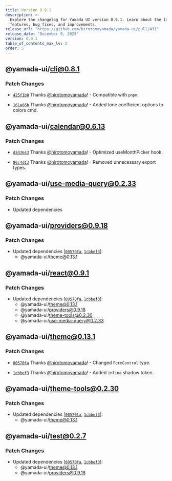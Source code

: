 ```yaml
---
title: Version 0.9.1
description: >-
  Explore the changelog for Yamada UI version 0.9.1. Learn about the latest
  features, bug fixes, and improvements.
release_url: "https://github.com/hirotomoyamada/yamada-ui/pull/431"
release_date: "December 9, 2023"
version: 0.9.1
table_of_contents_max_lv: 2
order: 5
---
```


## @yamada-ui/cli@0.8.1

### Patch Changes

- [`425f1b0`](https://github.com/hirotomoyamada/yamada-ui/commit/425f1b02d4dfa2d63b5baad56e26e07ab1fdfb35) Thanks [@hirotomoyamada](https://github.com/hirotomoyamada)! - Compatible with `pnpm`.

- [`161a66b`](https://github.com/hirotomoyamada/yamada-ui/commit/161a66bd5b48bbd0739fe5e28e1ecd92be0800b9) Thanks [@hirotomoyamada](https://github.com/hirotomoyamada)! - Added tone coefficient options to colors cmd.

## @yamada-ui/calendar@0.6.13

### Patch Changes

- [`d2d3643`](https://github.com/hirotomoyamada/yamada-ui/commit/d2d3643893dc1fd43d88ae26cb28a7057ee936e1) Thanks [@hirotomoyamada](https://github.com/hirotomoyamada)! - Optimized useMonthPicker hook.

- [`86c4d13`](https://github.com/hirotomoyamada/yamada-ui/commit/86c4d139bfbda9af2ffadfccc8543f37341b2187) Thanks [@hirotomoyamada](https://github.com/hirotomoyamada)! - Removed unnecessary export types.

## @yamada-ui/use-media-query@0.2.33

### Patch Changes

- Updated dependencies

## @yamada-ui/providers@0.9.18

### Patch Changes

- Updated dependencies \[[`00570fa`](https://github.com/hirotomoyamada/yamada-ui/commit/00570faf38843ff2786f3750594d32fae86edadc), [`1cbbef3`](https://github.com/hirotomoyamada/yamada-ui/commit/1cbbef31657f9aff7a46d960ff4d47246d2ba453)]:
  - @yamada-ui/theme@0.13.1

## @yamada-ui/react@0.9.1

### Patch Changes

- Updated dependencies \[[`00570fa`](https://github.com/hirotomoyamada/yamada-ui/commit/00570faf38843ff2786f3750594d32fae86edadc), [`1cbbef3`](https://github.com/hirotomoyamada/yamada-ui/commit/1cbbef31657f9aff7a46d960ff4d47246d2ba453)]:
  - @yamada-ui/theme@0.13.1
  - @yamada-ui/providers@0.9.18
  - @yamada-ui/theme-tools@0.2.30
  - @yamada-ui/use-media-query@0.2.33

## @yamada-ui/theme@0.13.1

### Patch Changes

- [`00570fa`](https://github.com/hirotomoyamada/yamada-ui/commit/00570faf38843ff2786f3750594d32fae86edadc) Thanks [@hirotomoyamada](https://github.com/hirotomoyamada)! - Changed `FormControl` type.

- [`1cbbef3`](https://github.com/hirotomoyamada/yamada-ui/commit/1cbbef31657f9aff7a46d960ff4d47246d2ba453) Thanks [@hirotomoyamada](https://github.com/hirotomoyamada)! - Added `inline` shadow token.

## @yamada-ui/theme-tools@0.2.30

### Patch Changes

- Updated dependencies \[[`00570fa`](https://github.com/hirotomoyamada/yamada-ui/commit/00570faf38843ff2786f3750594d32fae86edadc), [`1cbbef3`](https://github.com/hirotomoyamada/yamada-ui/commit/1cbbef31657f9aff7a46d960ff4d47246d2ba453)]:
  - @yamada-ui/theme@0.13.1

## @yamada-ui/test@0.2.7

### Patch Changes

- Updated dependencies \[[`00570fa`](https://github.com/hirotomoyamada/yamada-ui/commit/00570faf38843ff2786f3750594d32fae86edadc), [`1cbbef3`](https://github.com/hirotomoyamada/yamada-ui/commit/1cbbef31657f9aff7a46d960ff4d47246d2ba453)]:
  - @yamada-ui/theme@0.13.1
  - @yamada-ui/providers@0.9.18
